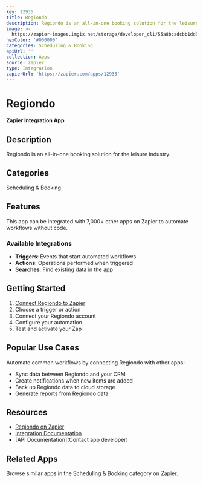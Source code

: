 ```yaml
---
key: 12935
title: Regiondo
description: Regiondo is an​ all-in-one booking solution for the leisure industry.
image: >-
  https://zapier-images.imgix.net/storage/developer_cli/55a8bcadcbb1dd319fbe2ffef20c77ce_2.png?auto=format%2Ccompress&ixlib=python-3.0.0&q=50
hexColor: '#000000'
categories: Scheduling & Booking
apiUrl: ''
collection: Apps
source: zapier
type: Integration
zapierUrl: 'https://zapier.com/apps/12935'
---
```

# Regiondo

**Zapier Integration App**

## Description

Regiondo is an​ all-in-one booking solution for the leisure industry.

## Categories

Scheduling & Booking

## Features

This app can be integrated with 7,000+ other apps on Zapier to automate workflows without code.

### Available Integrations

- **Triggers**: Events that start automated workflows
- **Actions**: Operations performed when triggered
- **Searches**: Find existing data in the app

## Getting Started

1. [Connect Regiondo to Zapier](https://zapier.com/apps/12935)
2. Choose a trigger or action
3. Connect your Regiondo account
4. Configure your automation
5. Test and activate your Zap

## Popular Use Cases

Automate common workflows by connecting Regiondo with other apps:

- Sync data between Regiondo and your CRM
- Create notifications when new items are added
- Back up Regiondo data to cloud storage
- Generate reports from Regiondo data

## Resources

- [Regiondo on Zapier](https://zapier.com/apps/12935)
- [Integration Documentation](https://zapier.com/apps/12935/integrations)
- [API Documentation](Contact app developer)

## Related Apps

Browse similar apps in the Scheduling & Booking category on Zapier.
